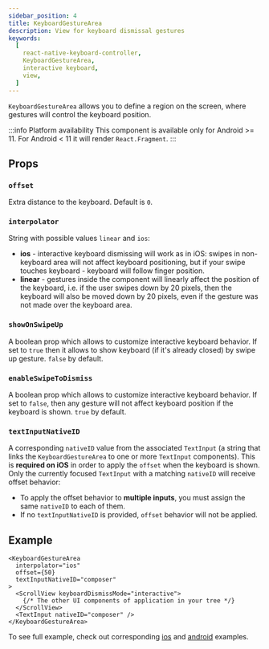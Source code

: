 ```yaml
---
sidebar_position: 4
title: KeyboardGestureArea
description: View for keyboard dismissal gestures
keywords:
  [
    react-native-keyboard-controller,
    KeyboardGestureArea,
    interactive keyboard,
    view,
  ]
---
```



<div style={{ display: "flex", justifyContent: "center", marginBottom: 20 }}>
  <Lottie
    className="lottie"
    animationData={lottie}
    style={{ width: 400, height: 400 }}
    loop
  />
</div>

`KeyboardGestureArea` allows you to define a region on the screen, where gestures will control the keyboard position.

:::info Platform availability
This component is available only for Android >= 11. For Android < 11 it will render `React.Fragment`.
:::

## Props

### `offset`

Extra distance to the keyboard. Default is `0`.

### `interpolator` <div className="label android"></div>

String with possible values `linear` and `ios`:

- **ios** - interactive keyboard dismissing will work as in iOS: swipes in non-keyboard area will not affect keyboard positioning, but if your swipe touches keyboard - keyboard will follow finger position.
- **linear** - gestures inside the component will linearly affect the position of the keyboard, i.e. if the user swipes down by 20 pixels, then the keyboard will also be moved down by 20 pixels, even if the gesture was not made over the keyboard area.

### `showOnSwipeUp` <div className="label android"></div>

A boolean prop which allows to customize interactive keyboard behavior. If set to `true` then it allows to show keyboard (if it's already closed) by swipe up gesture. `false` by default.

### `enableSwipeToDismiss` <div className="label android"></div>

A boolean prop which allows to customize interactive keyboard behavior. If set to `false`, then any gesture will not affect keyboard position if the keyboard is shown. `true` by default.

### `textInputNativeID` <div className="label ios"></div>

A corresponding `nativeID` value from the associated `TextInput` (a string that links the `KeyboardGestureArea` to one or more `TextInput` components). This is **required on iOS** in order to apply the `offset` when the keyboard is shown. Only the currently focused `TextInput` with a matching `nativeID` will receive offset behavior:

- To apply the offset behavior to **multiple inputs**, you must assign the same `nativeID` to each of them.
- If no `textInputNativeID` is provided, `offset` behavior will not be applied.

## Example

```tsx
<KeyboardGestureArea
  interpolator="ios"
  offset={50}
  textInputNativeID="composer"
>
  <ScrollView keyboardDismissMode="interactive">
    {/* The other UI components of application in your tree */}
  </ScrollView>
  <TextInput nativeID="composer" />
</KeyboardGestureArea>
```

To see full example, check out corresponding [ios](https://github.com/kirillzyusko/react-native-keyboard-controller/tree/main/example/src/screens/Examples/InteractiveKeyboardIOS/index.tsx) and [android](https://github.com/kirillzyusko/react-native-keyboard-controller/tree/main/example/src/screens/Examples/InteractiveKeyboard/index.tsx) examples.
